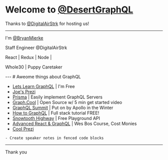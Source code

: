 

<Head>
  <title>DGQL Jan 2019</title>
</Head>

# Welcome to [@DesertGraphQL](https://twitter.com/DesertGraphQL)

Thanks to [@DigitalAirStrk](https://twitter.com/DigitalAirStrk) for hosting us!

---
I'm [@BryanMierke](https://twitter.com/BryanMierke)

Staff Engineer @DigitalAirStrk

React | Redux | Node | 

Whole30 | Puppy Caretaker

<Avatar src='https://avatars3.githubusercontent.com/u/8486789?s=460&v=4' alt='bryan mierke github avatar' />

<Avatar src='https://pbs.twimg.com/media/Dvn5SVMW0AAR7V2.jpg' alt='cocoa' />
---
# Aweome things about GraphQL

  - [Lets Learn GraphQL](https://letslearngraphql.com/) | I'm Free
  - [Joe's Prezi](https://desert-gql-apollo-link-rest.netlify.com/#6)
  - [Prisma](https://www.prisma.io/) | Easily implement GraphQL Servers
  - [Graph.Cool](https://www.graph.cool/) | Open Source w/ 5 min get started video
  - [GraphQL Summit](https://summit.graphql.com/) | Put on by Apollo in the Winter
  - [How to GraphQL](https://www.howtographql.com/) | Full stack tutorial FREE!
  - [Snowtooth Highway](http://snowtooth.moonhighway.com/) | Free Playground API
  - [Advanced React & GraphQL](https://advancedreact.com/) | Wes Bos Course, Cost Monies
  - [Cool Prezi](https://99-problems-graphql-aint-one.now.sh/)


```notes
- Create speaker notes in fenced code blocks
```
---

Thank you

